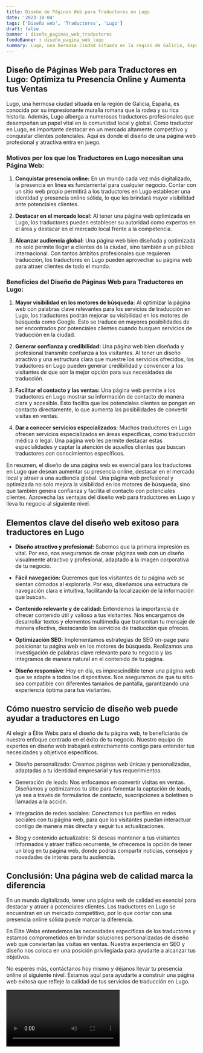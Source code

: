 ```yaml
---
title: Diseño de Páginas Web para Traductores en Lugo
date: '2023-10-04'
tags: ['Diseño web', 'Traductores', 'Lugo']
draft: false
banner : diseño_paginas_web_traductores
fondoBanner : diseño_pagina_web_lugo
summary: Lugo, una hermosa ciudad situada en la región de Galicia, España, es conocida por su impresionante muralla romana que la rodea y su rica historia. Además, Lugo alberga a numerosos traductores profesionales que desempeñan un papel vital en la comunidad local y global. Como traductor en Lugo, es importante destacar en un mercado altamente competitivo y conquistar clientes potenciales. Aquí es donde el diseño de una página web profesional y atractiva entra en juego.
---
```


## Diseño de Páginas Web para Traductores en Lugo: Optimiza tu Presencia Online y Aumenta tus Ventas

Lugo, una hermosa ciudad situada en la región de Galicia, España, es conocida por su impresionante muralla romana que la rodea y su rica historia. Además, Lugo alberga a numerosos traductores profesionales que desempeñan un papel vital en la comunidad local y global. Como traductor en Lugo, es importante destacar en un mercado altamente competitivo y conquistar clientes potenciales. Aquí es donde el diseño de una página web profesional y atractiva entra en juego.

### Motivos por los que los Traductores en Lugo necesitan una Página Web:

1. **Conquistar presencia online:** En un mundo cada vez más digitalizado, la presencia en línea es fundamental para cualquier negocio. Contar con un sitio web propio permitirá a los traductores en Lugo establecer una identidad y presencia online sólida, lo que les brindará mayor visibilidad ante potenciales clientes.

2. **Destacar en el mercado local:** Al tener una página web optimizada en Lugo, los traductores pueden establecer su autoridad como expertos en el área y destacar en el mercado local frente a la competencia.

3. **Alcanzar audiencia global:** Una página web bien diseñada y optimizada no solo permite llegar a clientes de la ciudad, sino también a un público internacional. Con tantos ámbitos profesionales que requieren traducción, los traductores en Lugo pueden aprovechar su página web para atraer clientes de todo el mundo.

### Beneficios del Diseño de Páginas Web para Traductores en Lugo:

1. **Mayor visibilidad en los motores de búsqueda:** Al optimizar la página web con palabras clave relevantes para los servicios de traducción en Lugo, los traductores podrán mejorar su visibilidad en los motores de búsqueda como Google. Esto se traduce en mayores posibilidades de ser encontrados por potenciales clientes cuando busquen servicios de traducción en la ciudad.

2. **Generar confianza y credibilidad:** Una página web bien diseñada y profesional transmite confianza a los visitantes. Al tener un diseño atractivo y una estructura clara que muestre los servicios ofrecidos, los traductores en Lugo pueden generar credibilidad y convencer a los visitantes de que son la mejor opción para sus necesidades de traducción.

3. **Facilitar el contacto y las ventas:** Una página web permite a los traductores en Lugo mostrar su información de contacto de manera clara y accesible. Esto facilita que los potenciales clientes se pongan en contacto directamente, lo que aumenta las posibilidades de convertir visitas en ventas.

4. **Dar a conocer servicios especializados:** Muchos traductores en Lugo ofrecen servicios especializados en áreas específicas, como traducción médica o legal. Una página web les permite destacar estas especialidades y captar la atención de aquellos clientes que buscan traductores con conocimientos específicos.

En resumen, el diseño de una página web es esencial para los traductores en Lugo que desean aumentar su presencia online, destacar en el mercado local y atraer a una audiencia global. Una página web profesional y optimizada no solo mejora la visibilidad en los motores de búsqueda, sino que también genera confianza y facilita el contacto con potenciales clientes. Aprovecha las ventajas del diseño web para traductores en Lugo y lleva tu negocio al siguiente nivel.

<GifSeo />

<Cta />

## Elementos clave del diseño web exitoso para traductores en Lugo

- **Diseño atractivo y profesional:** Sabemos que la primera impresión es vital. Por eso, nos aseguramos de crear páginas web con un diseño visualmente atractivo y profesional, adaptado a la imagen corporativa de tu negocio.

- **Fácil navegación:** Queremos que los visitantes de tu página web se sientan cómodos al explorarla. Por eso, diseñamos una estructura de navegación clara e intuitiva, facilitando la localización de la información que buscan.

- **Contenido relevante y de calidad:** Entendemos la importancia de ofrecer contenido útil y valioso a tus visitantes. Nos encargamos de desarrollar textos y elementos multimedia que transmitan tu mensaje de manera efectiva, destacando los servicios de traducción que ofreces.

- **Optimización SEO**: Implementamos estrategias de SEO on-page para posicionar tu página web en los motores de búsqueda. Realizamos una investigación de palabras clave relevante para tu negocio y las integramos de manera natural en el contenido de tu página.

- **Diseño responsive**: Hoy en día, es imprescindible tener una página web que se adapte a todos los dispositivos. Nos aseguramos de que tu sitio sea compatible con diferentes tamaños de pantalla, garantizando una experiencia óptima para tus visitantes.

## Cómo nuestro servicio de diseño web puede ayudar a traductores en Lugo

Al elegir a Élite Webs para el diseño de tu página web, te beneficiarás de nuestro enfoque centrado en el éxito de tu negocio. Nuestro equipo de expertos en diseño web trabajará estrechamente contigo para entender tus necesidades y objetivos específicos.

- Diseño personalizado: Creamos páginas web únicas y personalizadas, adaptadas a tu identidad empresarial y tus requerimientos.

- Generación de leads: Nos enfocamos en convertir visitas en ventas. Diseñamos y optimizamos tu sitio para fomentar la captación de leads, ya sea a través de formularios de contacto, suscripciones a boletines o llamadas a la acción.

- Integración de redes sociales: Conectamos tus perfiles en redes sociales con tu página web, para que los visitantes puedan interactuar contigo de manera más directa y seguir tus actualizaciones.

- Blog y contenido actualizable: Si deseas mantener a tus visitantes informados y atraer tráfico recurrente, te ofrecemos la opción de tener un blog en tu página web, donde podrás compartir noticias, consejos y novedades de interés para tu audiencia.

## Conclusión: Una página web de calidad marca la diferencia

En un mundo digitalizado, tener una página web de calidad es esencial para destacar y atraer a potenciales clientes. Los traductores en Lugo se encuentran en un mercado competitivo, por lo que contar con una presencia online sólida puede marcar la diferencia.

En Élite Webs entendemos las necesidades específicas de los traductores y estamos comprometidos en brindar soluciones personalizadas de diseño web que conviertan las visitas en ventas. Nuestra experiencia en SEO y diseño nos coloca en una posición privilegiada para ayudarte a alcanzar tus objetivos.

No esperes más, contáctanos hoy mismo y déjanos llevar tu presencia online al siguiente nivel. Estamos aquí para ayudarte a construir una página web exitosa que refleje la calidad de tus servicios de traducción en Lugo.

<Video />

<CtaBot job='Traductores' city='Lugo'/>

<Gmaps query='Lugo+españa+maps' />